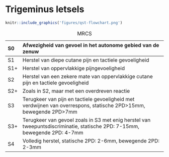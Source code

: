 # Trigeminus letsels

```r
knitr::include_graphics('figures/qst-flowchart.png')
```

Table: MRCS

|S0  |Afwezigheid van gevoel in het autonome gebied van de zenuw                                                                |
|:---|:-------------------------------------------------------------------------------------------------------------------------|
|S1  |Herstel van diepe cutane pijn en tactiele gevoeligheid                                                                    |
|S1+ |Herstel van oppervlakkige pijngevoeligheid                                                                                |
|S2  |Herstel van een zekere mate van oppervlakkige cutane pijn en tactiele gevoeligheid                                        |
|S2+ |Zoals in S2, maar met een overdreven reactie                                                                              |
|S3  |Terugkeer van pijn en tactiele gevoeligheid met verdwijnen van overrespons, statische 2PD>15mm, bewegende 2PD>7mm         |
|S3+ |Terugkeer van gevoel zoals in S3 met enig herstel van tweepuntsdiscriminatie, statische 2PD: 7-15mm, bewegende 2PD: 4-7mm |
|S4  |Volledig herstel, statische 2PD: 2-6mm, bewegende 2PD: 2-3mm                                                              |
